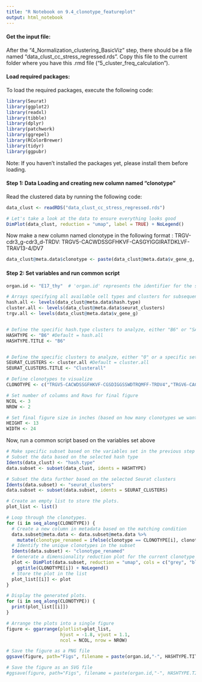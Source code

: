 ```yaml
---
title: "R Notebook on 9.4_clonotype_featureplot"
output: html_notebook
---
```

#### Get the input file:
After the "4_Normalization_clustering_BasicViz" step, there should be a file named "data_clust_cc_stress_regressed.rds". Copy this file to the current folder where you have this .rmd file ("5_cluster_freq_calculation").

#### Load required packages:
To load the required packages, execute the following code:
```r
library(Seurat)
library(ggplot2)
library(readxl)
library(tibble)
library(dplyr)
library(patchwork)
library(ggrepel)
library(RColorBrewer)
library(tidyr)
library(ggpubr)
```

Note: If you haven't installed the packages yet, please install them before loading.

#### Step 1: Data Loading and creating new column named "clonotype"
Read the clustered data by running the following code:
```r
data_clust <- readRDS("data_clust_cc_stress_regressed.rds")

# Let's take a look at the data to ensure everything looks good
DimPlot(data_clust, reduction = "umap", label = TRUE) + NoLegend()
```

Now make a new column named clonotype in the following format :
TRGV-cdr3_g-cdr3_d-TRDV: TRGV5-CACWDSSGFHKVF-CASGYIGGIRATDKLVF-TRAV13-4/DV7

```r
data_clust@meta.data$clonotype <- paste(data_clust@meta.data$v_gene_g, data_clust@meta.data$cdr3_g, data_clust@meta.data$cdr3_d, data_clust@meta.data$org_v_gene_d, sep="-")
```

#### Step 2: Set variables and run common script
```r
organ.id <- "E17_thy"  # 'organ.id' represents the identifier for the specific organ or sample used in the analysis, set as "E17".

# Arrays specifying all available cell types and clusters for subsequent analysis and naming conventions
hash.all <- levels(data_clust@meta.data$hash.type)
cluster.all <- levels(data_clust@meta.data$seurat_clusters)
trgv.all <- levels(data_clust@meta.data$v_gene_g)


# Define the specific hash.type clusters to analyze, either "B6" or "SAP". Adjust 'HASHTYPE.TITLE' accordingly.
HASHTYPE <- "B6" #Default = hash.all
HASHTYPE.TITLE <- "B6"


# Define the specific clusters to analyze, either "0" or a specific set or use all available clusters 'cluster.all'. Adjust 'SEURAT_CLUSTERS.TITLE' accordingly.
SEURAT_CLUSTERS <- cluster.all #Default = cluster.all
SEURAT_CLUSTERS.TITLE <- "Clusterall"

# Define clonotypes to visualize
CLONOTYPE <- c("TRGV5-CACWDSSGFHKVF-CGSDIGGSSWDTRQMFF-TRDV4","TRGV6-CACWDSSGFHKVF-CGSDIGGSSWDTRQMFF-TRDV4","TRGV1-CAVWIGTSWVKIF-CGSDIGGSSWDTRQMFF-TRDV4","TRGV4-CSYGYSSGFHKVF-CASGYIGGIRATDKLVF-TRDV5","TRGV4-CSYGYSSGFHKVF-CASGYRRDTDKLVF-TRDV5","TRGV4-CSYGYSSGFHKVF-CALMERGIRATDKLVF-TRDV2-2")

# Set number of columns and Rows for final figure
NCOL <- 3
NROW <- 2

# Set final figure size in inches (based on how many clonotypes we want to look at once)
HEIGHT <- 13
WIDTH <- 24
```

Now, run a common script based on the variables set above
```r
# Make specific subset based on the variables set in the previous step
# Subset the data based on the selected hash type
Idents(data_clust) <- "hash.type"
data.subset <- subset(data_clust, idents = HASHTYPE)

# Subset the data further based on the selected Seurat clusters
Idents(data.subset) <- "seurat_clusters"
data.subset <- subset(data.subset, idents = SEURAT_CLUSTERS)

# Create an empty list to store the plots.
plot_list <- list()

# Loop through the clonotypes.
for (i in seq_along(CLONOTYPE)) {
  # Create a new column in metadata based on the matching condition
  data.subset@meta.data <- data.subset@meta.data %>%
    mutate(clonotype_renamed = ifelse(clonotype == CLONOTYPE[i], clonotype, "Others"))
  # Identify the unique clonotypes in the subset
  Idents(data.subset) <- "clonotype_renamed"
  # Generate a dimensionality reduction plot for the current clonotype
  plot <- DimPlot(data.subset, reduction = "umap", cols = c("grey", "blue"), label = FALSE, pt.size = 3, order = c(CLONOTYPE[i], "Others")) +
    ggtitle(CLONOTYPE[i]) + NoLegend()
  # Store the plot in the list
  plot_list[[i]] <- plot
}

# Display the generated plots.
for (i in seq_along(CLONOTYPE)) {
  print(plot_list[[i]])
}

# Arrange the plots into a single figure
figure <- ggarrange(plotlist=plot_list,
                    hjust = -1.8, vjust = 1.1,
                    ncol = NCOL, nrow = NROW)

# Save the figure as a PNG file
ggsave(figure, path="Figs", filename = paste(organ.id,"-", HASHTYPE.TITLE,"-",SEURAT_CLUSTERS.TITLE,".png", sep = ""),  height=HEIGHT, width=WIDTH, units='in', dpi = 300, bg = "transparent", device='png')

# Save the figure as an SVG file
#ggsave(figure, path="Figs", filename = paste(organ.id,"-", HASHTYPE.TITLE,"-",SEURAT_CLUSTERS.TITLE,".svg", sep = ""),  height=HEIGHT, width=WIDTH, units='in', dpi = 300, bg = "transparent", device='svg')
```

